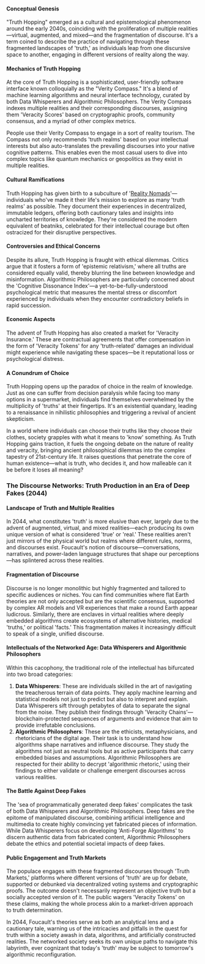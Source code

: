 #### Conceptual Genesis

"Truth Hopping" emerged as a cultural and epistemological phenomenon around the early 2040s, coinciding with the proliferation of multiple realities—virtual, augmented, and mixed—and the fragmentation of discourse. It's a term coined to describe the practice of navigating through these fragmented landscapes of 'truth,' as individuals leap from one discursive space to another, engaging in different versions of reality along the way.

#### Mechanics of Truth Hopping

At the core of Truth Hopping is a sophisticated, user-friendly software interface known colloquially as the "Verity Compass." It's a blend of machine learning algorithms and neural interface technology, curated by both Data Whisperers and Algorithmic Philosophers. The Verity Compass indexes multiple realities and their corresponding discourses, assigning them 'Veracity Scores' based on cryptographic proofs, community consensus, and a myriad of other complex metrics.

People use their Verity Compass to engage in a sort of reality tourism. The Compass not only recommends 'truth realms' based on your intellectual interests but also auto-translates the prevailing discourses into your native cognitive patterns. This enables even the most casual users to dive into complex topics like quantum mechanics or geopolitics as they exist in multiple realities.

#### Cultural Ramifications

Truth Hopping has given birth to a subculture of '[Reality Nomads](reality-nomads)'—individuals who've made it their life's mission to explore as many 'truth realms' as possible. They document their experiences in decentralized, immutable ledgers, offering both cautionary tales and insights into uncharted territories of knowledge. They're considered the modern equivalent of beatniks, celebrated for their intellectual courage but often ostracized for their disruptive perspectives.

#### Controversies and Ethical Concerns

Despite its allure, Truth Hopping is fraught with ethical dilemmas. Critics argue that it fosters a form of 'epistemic relativism,' where all truths are considered equally valid, thereby blurring the line between knowledge and misinformation. Algorithmic Philosophers are particularly concerned about the 'Cognitive Dissonance Index'—a yet-to-be-fully-understood psychological metric that measures the mental stress or discomfort experienced by individuals when they encounter contradictory beliefs in rapid succession.

#### Economic Aspects

The advent of Truth Hopping has also created a market for 'Veracity Insurance.' These are contractual agreements that offer compensation in the form of 'Veracity Tokens' for any 'truth-related' damages an individual might experience while navigating these spaces—be it reputational loss or psychological distress.

#### A Conundrum of Choice

Truth Hopping opens up the paradox of choice in the realm of knowledge. Just as one can suffer from decision paralysis while facing too many options in a supermarket, individuals find themselves overwhelmed by the multiplicity of 'truths' at their fingertips. It's an existential quandary, leading to a renaissance in nihilistic philosophies and triggering a revival of ancient skepticism.

In a world where individuals can choose their truths like they choose their clothes, society grapples with what it means to 'know' something. As Truth Hopping gains traction, it fuels the ongoing debate on the nature of reality and veracity, bringing ancient philosophical dilemmas into the complex tapestry of 21st-century life. It raises questions that penetrate the core of human existence—what is truth, who decides it, and how malleable can it be before it loses all meaning?

### The Discourse Networks: Truth Production in an Era of Deep Fakes (2044)

#### Landscape of Truth and Multiple Realities

In 2044, what constitutes 'truth' is more elusive than ever, largely due to the advent of augmented, virtual, and mixed realities—each producing its own unique version of what is considered 'true' or 'real.' These realities aren't just mirrors of the physical world but realms where different rules, norms, and discourses exist. Foucault's notion of discourse—conversations, narratives, and power-laden language structures that shape our perceptions—has splintered across these realities.

#### Fragmentation of Discourse

Discourse is no longer monolithic but highly fragmented and tailored to specific audiences or niches. You can find communities where flat Earth theories are not only accepted but are the scientific consensus, supported by complex AR models and VR experiences that make a round Earth appear ludicrous. Similarly, there are enclaves in virtual realities where deeply embedded algorithms create ecosystems of alternative histories, medical 'truths,' or political 'facts.' This fragmentation makes it increasingly difficult to speak of a single, unified discourse.

#### Intellectuals of the Networked Age: Data Whisperers and Algorithmic Philosophers

Within this cacophony, the traditional role of the intellectual has bifurcated into two broad categories:

1. **Data Whisperers**: These are individuals skilled in the art of navigating the treacherous terrain of data points. They apply machine learning and statistical models not just to predict but also to interpret and explain. Data Whisperers sift through petabytes of data to separate the signal from the noise. They publish their findings through 'Veracity Chains'—blockchain-protected sequences of arguments and evidence that aim to provide irrefutable conclusions.
2. **Algorithmic Philosophers**: These are the ethicists, metaphysicians, and rhetoricians of the digital age. Their task is to understand how algorithms shape narratives and influence discourse. They study the algorithms not just as neutral tools but as active participants that carry embedded biases and assumptions. Algorithmic Philosophers are respected for their ability to decrypt 'algorithmic rhetoric,' using their findings to either validate or challenge emergent discourses across various realities.

#### The Battle Against Deep Fakes

The 'sea of programmatically generated deep fakes' complicates the task of both Data Whisperers and Algorithmic Philosophers. Deep fakes are the epitome of manipulated discourse, combining artificial intelligence and multimedia to create highly convincing yet fabricated pieces of information. While Data Whisperers focus on developing 'Anti-Forge Algorithms' to discern authentic data from fabricated content, Algorithmic Philosophers debate the ethics and potential societal impacts of deep fakes.

#### Public Engagement and Truth Markets

The populace engages with these fragmented discourses through 'Truth Markets,' platforms where different versions of 'truth' are up for debate, supported or debunked via decentralized voting systems and cryptographic proofs. The outcome doesn't necessarily represent an objective truth but a socially accepted version of it. The public wagers 'Veracity Tokens' on these claims, making the whole process akin to a market-driven approach to truth determination.

In 2044, Foucault's theories serve as both an analytical lens and a cautionary tale, warning us of the intricacies and pitfalls in the quest for truth within a society awash in data, algorithms, and artificially constructed realities. The networked society seeks its own unique paths to navigate this labyrinth, ever cognizant that today's 'truth' may be subject to tomorrow's algorithmic reconfiguration.

